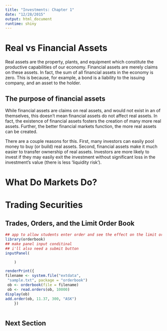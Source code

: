 ```yaml
---
title: "Investments: Chapter 1"
date: "12/28/2015"
output: html_document
runtime: shiny
---
```


# Real vs Financial Assets

Real assets are the property, plants, and equipment which constitute the productive capabilities of our economy.  Financial assets are merely claims on these assets.  In fact, the sum of all financial assets in the economy is zero.  This is because, for example, a bond is a liability to the issuing company, and an asset to the holder.

## The purpose of financial assets

While financial assets are claims on real assets, and would not exist in an of themselves, this doesn't mean financial assets do not affect real assets.  In fact, the existence of financial assets fosters the creation of many more real assets.  Further, the better financial markets function, the more real assets can be created.

There are a couple reasons for this.  First, many investors can easily pool money to buy (or build) real assets.  Second, financial assets make it much easier to transfer ownership of real assets.   Investors are more likely to invest if they may easily exit the investment without significant loss in the investment's value (there is less 'liquidity risk').

# What Do Markets Do?  





<!-- Move the below into a new chapter 2 -->

# Trading Securities



## Trades, Orders, and the Limit Order Book

```r
## app to allow students enter order and see the effect on the limit orderbook
library(orderbook)
## make panel input conditinal
## i'll also need a submit button
inputPanel(

    )

renderPrint({
filename <- system.file("extdata",
 "sample.txt", package = "orderbook")
 ob <- orderbook(file = filename)
 ob <- read.orders(ob, 10000)
display(ob)
add.order(ob, 11.37, 300, "ASK")
    })



```


## Next Section
